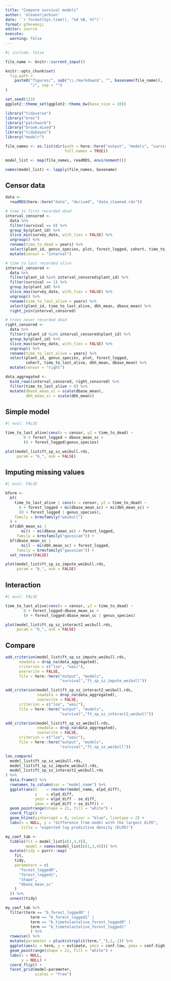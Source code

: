 ```yaml
---
title: "Compare survival models"
author: 'eleanorjackson'
date: '`r format(Sys.time(), "%d %B, %Y")`' 
format: gfm+emoji
editor: source
execute:
  warning: false
---
```


```r
#| include: false

file_name <- knitr::current_input()

knitr::opts_chunk$set(
  fig.path =
    paste0("figures/", sub("\\.rmarkdown$", "", basename(file_name)), 
           "/", sep = "")
)

set.seed(123)
ggplot2::theme_set(ggplot2::theme_bw(base_size = 10))
```


```r
library("tidyverse")
library("brms")
library("patchwork")
library("broom.mixed")
library("tidybayes")
library("modelr")
```

```r
file_names <- as.list(dir(path = here::here("output", "models", "survival"),
                          full.names = TRUE))

model_list <- map(file_names, readRDS, environment())

names(model_list) <- lapply(file_names, basename)
```


## Censor data

```r
data <-
  readRDS(here::here("data", "derived", "data_cleaned.rds"))

# time to first recorded dead
interval_censored <-
  data %>%
  filter(survival == 0) %>%
  group_by(plant_id) %>%
  slice_min(survey_date, with_ties = FALSE) %>%
  ungroup() %>%
  rename(time_to_dead = years) %>%
  select(plant_id, genus_species, plot, forest_logged, cohort, time_to_dead) %>%
  mutate(censor = "interval")

# time to last recorded alive
interval_censored <-
  data %>%
  filter(plant_id %in% interval_censored$plant_id) %>%
  filter(survival == 1) %>%
  group_by(plant_id) %>%
  slice_max(survey_date, with_ties = FALSE) %>%
  ungroup() %>%
  rename(time_to_last_alive = years) %>%
  select(plant_id, time_to_last_alive, dbh_mean, dbase_mean) %>%
  right_join(interval_censored)

# trees never recorded dead
right_censored <-
  data %>%
  filter(!plant_id %in% interval_censored$plant_id) %>%
  group_by(plant_id) %>%
  slice_max(survey_date, with_ties = FALSE) %>%
  ungroup() %>%
  rename(time_to_last_alive = years) %>%
  select(plant_id, genus_species, plot, forest_logged,
         cohort, time_to_last_alive, dbh_mean, dbase_mean) %>%
  mutate(censor = "right")

data_aggregated <-
  bind_rows(interval_censored, right_censored) %>%
  filter(time_to_last_alive > 0) %>%
  mutate(dbase_mean_sc = scale(dbase_mean),
         dbh_mean_sc = scale(dbh_mean))
```


## Simple model

```r
#| eval: FALSE

time_to_last_alive|cens(x = censor, y2 = time_to_dead) ~
        0 + forest_logged + dbase_mean_sc +
        (0 + forest_logged|genus_species)

```

```r
plot(model_list$ft_sp_sz_weibull.rds,
     param = "b_", ask = FALSE)
```


## Imputing missing values

```r
#| eval: FALSE

bform <-
  bf(
    time_to_last_alive | cens(x = censor, y2 = time_to_dead) ~
      0 + forest_logged + mi(dbase_mean_sc) + mi(dbh_mean_sc) +
      (0 + forest_logged | genus_species),
    family = brmsfamily("weibull")
  ) +
  bf(dbh_mean_sc |
       mi() ~ mi(dbase_mean_sc) + forest_logged,
     family = brmsfamily("gaussian")) +
  bf(dbase_mean_sc |
       mi() ~ mi(dbh_mean_sc) + forest_logged,
     family = brmsfamily("gaussian")) +
  set_rescor(FALSE)
```

```r
plot(model_list$ft_sp_sz_impute_weibull.rds,
     param = "b_", ask = FALSE)
```


## Interaction

```r
#| eval: FALSE

time_to_last_alive|cens(x = censor, y2 = time_to_dead) ~
        0 + forest_logged:dbase_mean_sc +
        (0 + forest_logged:dbase_mean_sc | genus_species)
```

```r
plot(model_list$ft_sp_sz_interact2_weibull.rds,
     param = "b_", ask = FALSE)
```


## Compare

```r
add_criterion(model_list$ft_sp_sz_impute_weibull.rds,
      newdata = drop_na(data_aggregated),
      criterion = c("loo", "waic"),
      overwrite = FALSE,
      file = here::here("output", "models", 
                        "survival","ft_sp_sz_impute_weibull"))

add_criterion(model_list$ft_sp_sz_interact2_weibull.rds,
              newdata = drop_na(data_aggregated),
              overwrite = FALSE,
      criterion = c("loo", "waic"),
      file = here::here("output", "models", 
                        "survival","ft_sp_sz_interact2_weibull"))

add_criterion(model_list$ft_sp_sz_weibull.rds,
              newdata = drop_na(data_aggregated),
              overwrite = FALSE,
      criterion = c("loo", "waic"),
      file = here::here("output", "models", 
                        "survival","ft_sp_sz_weibull"))

loo_compare(
  model_list$ft_sp_sz_weibull.rds,
  model_list$ft_sp_sz_impute_weibull.rds,
  model_list$ft_sp_sz_interact2_weibull.rds
) %>% 
  data.frame() %>% 
  rownames_to_column(var = "model_name") %>% 
  ggplot(aes(x    = reorder(model_name, elpd_diff), 
             y    = elpd_diff, 
             ymin = elpd_diff - se_diff, 
             ymax = elpd_diff + se_diff)) +
  geom_pointrange(shape = 21, fill = "white") +
  coord_flip() +
  geom_hline(yintercept = 0, colour = "blue", linetype = 2) +
  labs(x = NULL, y = "difference from model with the largest ELPD", 
       title = "expected log predictive density (ELPD)") 
```

```r
my_coef_tab <-
  tibble(fit = model_list[c(1,3,4)],
         model = names(model_list[c(1,3,4)])) %>%
  mutate(tidy = purrr::map(
    fit,
    tidy,
    parameters = c(
      "forest_logged0",
      "forest_logged1",
      "shape",
      "dbase_mean_sc"
    )
  )) %>%
  unnest(tidy)
```

```r
my_coef_tab %>% 
  filter(term == "b_forest_logged0" |
           term == "b_forest_logged1" |
           term == "b_timetolastalive_forest_logged0" |
           term == "b_timetolastalive_forest_logged1" 
           ) %>% 
  rowwise() %>% 
  mutate(parameter = pluck(strsplit(term,"_"),1,-1)) %>% 
  ggplot(aes(x = term, y = estimate, ymin = conf.low, ymax = conf.high)) +
  geom_pointrange(shape = 21, fill = "white") +
  labs(x = NULL,
       y = NULL) +
  coord_flip() +
  facet_grid(model~parameter, 
             scales = "free") 
```

